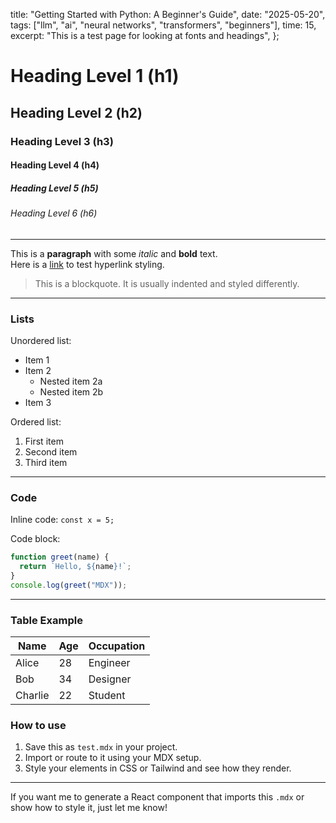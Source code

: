   title: "Getting Started with Python: A Beginner's Guide",
  date: "2025-05-20",
  tags: ["llm", "ai", "neural networks", "transformers", "beginners"],
  time: 15,
  excerpt: "This is a test page for looking at fonts and headings",
};

# Heading Level 1 (h1)

## Heading Level 2 (h2)

### Heading Level 3 (h3)

#### Heading Level 4 (h4)

##### Heading Level 5 (h5)

###### Heading Level 6 (h6)

---

This is a **paragraph** with some _italic_ and **bold** text.  
Here is a [link](https://example.com) to test hyperlink styling.

> This is a blockquote. It is usually indented and styled differently.

---

### Lists

Unordered list:

- Item 1
- Item 2
  - Nested item 2a
  - Nested item 2b
- Item 3

Ordered list:

1. First item
2. Second item
3. Third item

---

### Code

Inline code: `const x = 5;`

Code block:

```js
function greet(name) {
  return `Hello, ${name}!`;
}
console.log(greet("MDX"));
```

---

### Table Example

| Name    | Age | Occupation |
| ------- | --- | ---------- |
| Alice   | 28  | Engineer   |
| Bob     | 34  | Designer   |
| Charlie | 22  | Student    |

### How to use

1. Save this as `test.mdx` in your project.
2. Import or route to it using your MDX setup.
3. Style your elements in CSS or Tailwind and see how they render.

---

If you want me to generate a React component that imports this `.mdx` or show how to style it, just let me know!
